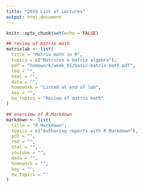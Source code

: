 ```yaml
---
title: "2019 List of Lectures"
output: html_document
---
```


```r
knitr::opts_chunk$set(echo = FALSE)
```

```r
## review of matrix math
matrixlab <- list(
  title = "Matrix math in R",
  topics = c("Matrices & matrix algebra"),
  pdf = "homework/week_01/basic-matrix-math.pdf",
  rmd = "",
  html = "",
  data = "",
  homework = "Listed at end of lab",
  key = "",
  hw_topics = "Review of matrix math"
)

## overview of R Markdown
markdown <- list(
  title = "R Markdown",
  topics = c("Authoring reports with R Markdown"),
  pdf = "",
  rmd = "",
  html = "",
  youtube = "",
  data = "",
  homework = "",
  key = "",
  hw_topics = ""
)
```

